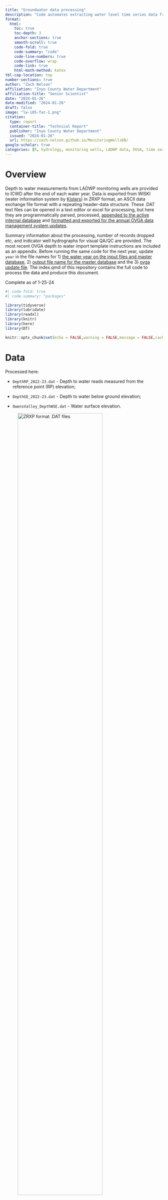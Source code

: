 ```yaml
---
title: "Groundwater data processing"
description: "Code automates extracting water level time series data from ZRXP ASCII data exchange format, transforming and merging updates with the active database, and exporting a csv file formatted for the OVGA data management system."
format: 
  html: 
    toc: true
    toc-depth: 3
    anchor-sections: true
    smooth-scroll: true
    code-fold: true
    code-summary: "code"
    code-line-numbers: true
    code-overflow: wrap
    code-link: true
    html-math-method: katex
tbl-cap-location: top   
number-sections: true    
author: "Zach Nelson"
affiliation: "Inyo County Water Department"
affiliation-title: "Senior Scientist"
date: "2024-01-26"
date-modified: "2024-01-26"
draft: false
image: "lw-i85-fac-1.png"
citation:
  type: report
  container-title: "Technical Report"
  publisher: "Inyo County Water Department"
  issued: "2024-01-26"
  url: https://zach-nelson.github.io/MonitoringWellsDB/
google-scholar: true
categories: [R, hydrology, monitoring wells, LADWP data, OVGA, time series]
---
```


# Overview

Depth to water measurements from LADWP monitoring wells are provided to ICWD after the end of each water year. Data is exported from WISKI (water information system by [Kisters](https://www.kisters.net/wiski/)) in ZRXP format, an ASCII data exchange file format with a repeating header-data structure. These .DAT text files can be opened in a text editor or excel for processing, but here they are programmatically parsed, processed, [appended to the active internal database](#mastersave) and [formatted and exported for the annual OVGA data management system updates](#ovgasave).

Summary information about the processing, number of records dropped etc, and indicator well hydrographs for visual QA/QC are provided. The most recent OVGA depth to water import template instructions are included as an appendix. Before running the same code for the next year, update `year` in the file names for 1) [the water year on the input files and master database](#updatewy), 2) [output file name for the master database](#masterdb) and the 3) [ovga update file](#ovgaupdate). The index.qmd of this repository contains the full code to process the data and produce this document.

Complete as of 1-25-24

```r
#| code-fold: true
#| code-summary: "packages"

library(tidyverse)
library(lubridate)
library(readxl)
library(knitr)
library(here)
library(DT)

knitr::opts_chunk$set(echo = FALSE,warning = FALSE,message = FALSE,cache=TRUE)
```

# Data {#updatewy}

Processed here:

-   `DepthRP_2022-23.dat` - Depth to water reads measured from the reference point (RP) elevation;

-   `DepthGE_2022-23.dat` - Depth to water below ground elevation;

-   `OwensValley_DepthWSE.dat` - Water surface elevation.

![ZRXP format .DAT files](/data/hydro/files_fromLA.png){fig-align="center" width="80%"}

```r
#| code-fold: true
#| code-summary: "input data"

# new data updates -------
#.dat ascii files
file_pathWSE <-here('data','hydro','2022-23 Water Year Transfer Packet for ICWD','OwensValley_DepthWSE_2022-23.dat')
file_pathRP <-here('data','hydro','2022-23 Water Year Transfer Packet for ICWD','DepthRP_2022-23.dat')
file_pathGE <-here('data','hydro','2022-23 Water Year Transfer Packet for ICWD','DepthGE_2022-23.dat')


# parsed on 1-23-24 so they can be read in from the RDS file
depthRP <- readRDS(file = here('data','hydro','depthRP.RDS'))
depthGE <- readRDS(file = here('data','hydro','depthGE.RDS'))
depthWSE <- readRDS(file = here('data','hydro','depthWSE.RDS'))

# ground surface elevation
gse_staids <- read_csv(here('data','hydro','gse_staids.csv'))

# staids in ovga database - used to cross reference what will be accepted into an import
# need to filter out staids that aren't in the ovga list, otherwise import will fail
ovga_points <- read_csv(here("data","hydro","Owens_Monitoring_Points.csv"))

# reference point elevation - some staids don't have RP elevations. Identify these here for the current water year transfer
rpelev <- read_csv(here('data','hydro','rp_elev.csv'))

# historical water levels------
hist <- read_csv(here('data','hydro','Monitoring_Wells_Master_2022.csv'))
hist$date <- ymd(hist$date)

```

![](/data/hydro/ascii-ex.png){fig-align="center" width="80%"}

The file repeats header information and data rows for each monitoring well, so we extract the well id from the `#TSPATH` line using matching, and join it to the observations (lines that don't start with `#`).

```r
#| code-fold: true
#| code-summary: "depthRP"

dat_content <- readLines(file_pathRP)

# Initialize variables to store data
data_list <- list()

# Function to check if a line contains timestamp and value
is_data_line <- function(line) {
  grepl("\\d+ \\d+\\.\\d+", line)
}

# Loop through each line in the file
for (line in dat_content) {
  # Check if the line starts with '#TSPATH'
  if (startsWith(line, "#TSPATH")) {
    # Extract 'staid' from the '#TSPATH' line
    staid <- sub('.*/([TVFRSW]\\w+).*', '\\1', line)
  }
  
  # Check if the line does not start with '#' and contains timestamp and value
  if (!startsWith(line, "#") && is_data_line(line) && !is.na(staid)) {
    # If the line does not start with '#' and contains timestamp and value,
    # add data to the list directly
    data_list <- c(data_list, list(data.frame(staid, dateread = line)))
  }
}

# Combine the data frames in the list into a single data frame
data_df <- bind_rows(data_list)

# Remove rows with NA values, Remove 'row' and 'value' columns
depthRP <- na.omit(data_df) %>% select(staid, dateread)


depthRP <- depthRP %>% separate(dateread, c("date", "dtw.rp"),sep = " ") 
depthRP$dtw.rp<- as.numeric(depthRP$dtw.rp)
# head(depthRP)

saveRDS(depthRP, file = here('data','hydro','depthRP.RDS'))


# is read_rds() 

# Print the tidy data frame
# head(depthRP)
# 96,537 records \# Parse WSE - rp elev - rp dtw = wse
```

```r
#| code-fold: true
#| code-summary: "parse depthGE.dat"

dat_content <- readLines(file_pathGE)

# Initialize variables to store data
data_list <- list()

# Function to check if a line contains timestamp and value
is_data_line <- function(line) {
  grepl("\\d+ \\d+\\.\\d+", line)
}

# Loop through each line in the file
for (line in dat_content) {
  # Check if the line starts with '#TSPATH'
  if (startsWith(line, "#TSPATH")) {
    # Extract 'staid' from the '#TSPATH' line
    staid <- sub('.*/([TVFRSW]\\w+).*', '\\1', line)
  }
  
  # Check if the line does not start with '#' and contains timestamp and value
  if (!startsWith(line, "#") && is_data_line(line) && !is.na(staid)) {
    # If the line does not start with '#' and contains timestamp and value,
    # add data to the list directly
    data_list <- c(data_list, list(data.frame(staid, dateread = line)))
  }
}

# Combine the data frames in the list into a single data frame
data_df <- bind_rows(data_list)

# Remove rows with NA values, Remove 'row' and 'value' columns
depthGE <- na.omit(data_df) %>% select(staid, dateread)

# Print the tidy data frame
# head(depthGE)
# 68,180 records


# separate data column 'dateread' into date and dtw read for depthGE, depthRP, depthWSE separate datasets

#separate the data column and assign numeric class to dtw
depthGE <- depthGE %>% separate(dateread, c("date", "dtw.bgs"),sep = " ") 
depthGE$dtw.bgs <- as.numeric(depthGE$dtw.bgs)
# head(depthGE)
saveRDS(depthGE, file = here('data','hydro','depthGE.RDS'))

# notes: The sub function is used to perform a substitution or replacement in a string. Let me break down the pattern used in sub('.*/([TVFRSW]\\w+).*', '\\1', line):
# 
# .*: This matches any characters (except for a newline) zero or more times.
# /: This matches the literal character '/'.
# ([TVFRSW]\\w+): This is a capturing group that matches a letter 'T', 'V', 'F', 'R', 'S', or 'W' followed by one or more word characters (letters, digits, or underscores). The parentheses create a group that can be referred to later.
# .*: Similar to the first one, this matches any characters (except for a newline) zero or more times.
# The replacement part '\\1' refers to the content captured by the first capturing group, which is the part inside the parentheses. In this case, it's the letter followed by one or more word characters. So, it effectively extracts that part from the original string.
# 
# For example, if line is "#TSPATH/0b/T361/GW/GW.DepthGE||CUNITft||RINVAL-777||SNAMET.H. 361||SANRT361|*|", the sub function will replace it with "T361" because that's what is captured by the pattern within the parentheses.
# 
# The goal here is to extract the 'staid' value from the '#TSPATH' line. The sub function is a way to match and replace parts of a string based on a specified pattern.
```

```r
#| code-fold: true
#| code-summary: "depthWSE"

dat_content <- readLines(file_pathWSE)

# Initialize variables to store data
data_list <- list()

# Function to check if a line contains timestamp and value
is_data_line <- function(line) {
  grepl("\\d+ \\d+\\.\\d+", line)
}

# Loop through each line in the file
for (line in dat_content) {
  # Check if the line starts with '#TSPATH'
  if (startsWith(line, "#TSPATH")) {
    # Extract 'staid' from the '#TSPATH' line
    staid <- sub('.*/([TVFRSW]\\w+).*', '\\1', line)
  }
  
  # Check if the line does not start with '#' and contains timestamp and value
  if (!startsWith(line, "#") && is_data_line(line) && !is.na(staid)) {
    # If the line does not start with '#' and contains timestamp and value,
    # add data to the list directly
    data_list <- c(data_list, list(data.frame(staid, dateread = line)))
  }
}

# Combine the data frames in the list into a single data frame
data_df <- bind_rows(data_list)

# Remove rows with NA values, Remove 'row' and 'value' columns
depthWSE <- na.omit(data_df) %>% select(staid, dateread)


depthWSE <- depthWSE %>% separate(dateread, c("date", "wse"),sep = " ") 
depthWSE$wse <- as.numeric(depthWSE$wse)
# head(depthWSE)
saveRDS(depthWSE, file = here('data','hydro','depthWSE.RDS'))

# Print the tidy data frame
# head(depthWSE)
# 68559 records
```

```r
#| code-fold: true
#| code-summary: "fulljoin RP,GE,WSE columns"

# bind these three together using a full join so that records are not dropped
#bind columns from rp, ge, and wse. use full join to maintain all records if some dates don't have one or the other.

try <- depthRP %>% full_join(depthWSE, by = c('staid','date')) %>% full_join(depthGE, by = c('staid','date'))
# head(try)
```

```r
#| code-fold: true
#| code-summary: "create date"
#| 
# create different date columns separately for year, month, day of month
# use lubridate package to format the date
try$datetime <- ymd_hms(try$date)

try<-try %>% mutate(year = year(datetime),
                    month = month(datetime),
                    day = mday(datetime),
                    hour = hour(datetime),
                    minute = minute(datetime),
                    # second = second(datetime),
                    date.y.m.d = make_date(year, month, day))
```

```r
#| code-fold: true
#| code-summary: "testwellupdate"
#| 
# rename the columns
# clean up the date with formal date specification
testwell.up <- try %>% select(-date, -datetime) %>% rename(date = date.y.m.d) %>% mutate(source = "DWP")  
# head(testwell.up)


```

-   `r testwell.up %>% nrow()` rows in the annual update
-   `r testwell.up %>% distinct(staid) %>% nrow()` staids in annual update

```r
#| code-fold: true
#| code-summary: "append updates to master database"
#| 
## Append updates to master
testwells.combined <- bind_rows(hist, testwell.up) 

# head(testwells.combined)
# 1,145,360 records going back to 1971

# testwells.combined %>% n_distinct(staid)
# testwells.combined %>% distinct(staid) %>% nrow()
```

-   `r testwells.combined %>% nrow()` rows in the active database
-   `r testwells.combined %>% distinct(staid) %>% nrow()` staids in the active database


# DB update {#mastersave}

## export db file {#masterdb}

```r
#| code-fold: true
#| code-summary: "save master database updates"

# single year
testwell.up %>% write_csv(here('output','testwellwy2023.csv'))

# whole dataset
testwells.combined %>% write_csv(here('output','Monitoring_Wells_Master_2023.csv'))

# Completed 1-24-24
```

::: column-page
```r
datatable(testwell.up,
  caption = 'updates to the active database.')
```
:::


# OVGA formatting
```r
#| code-fold: true
#| code-summary: "find latest RP elevation updates"

## RP can be continually changing so need to be recursive with the RP file for updates.

# date conversion
rpelev_2 <- rpelev %>% 
  mutate(date = lubridate::mdy(date_c))

# pull the most recent date when rp elevations reported
rpelev_3 <- rpelev_2 %>% 
  group_by(staid) %>%
  summarise(date = max(date))

rpelev_4 <- rpelev_3 %>% 
  left_join(rpelev_2, by = c("staid","date")) %>% 
  mutate(latest_rp_date = date) %>% 
  select(-date,-date_c)

# head(rpelev_4)
# 1178 rp elevations 1363 unique staids
```

```r
#| code-fold: true
#| code-summary: "filter last water year, join RP elevation column"

## Pull off last water year(annual update)

m1 <- testwells.combined %>% filter(date > "2022-09-30") %>% select(staid,date,dtw.rp)

# head(m1)
# 96,916 rows staid,date,dtw.rp

# join the rp elevations to the annual updates
# join latest rp elevation measurements provided by LA
dtwrp.rpelev <- m1 %>% left_join(rpelev_4, by = 'staid')

datatable(dtwrp.rpelev,
  caption = 'most recent water year with rp elevation joined.')

```



```r
dtwrp.rpelev %>% group_by(staid)%>% summarise(annfreq=n()) %>% ggplot(aes(x = annfreq))+
  stat_ecdf()+
# +
  # geom_histogram()+
  ylim(.0,1)+
  xlim(0,100)+
geom_vline(xintercept=12, color="blue")+
geom_hline(yintercept=.96,color='red')

# -   96% of staids have one read per month.
```


```r
#| code-fold: true
#| code-summary: "avg daily dtw - aggregating"

# daily average dtw
dtwrpavg.rpelev <- dtwrp.rpelev %>% group_by(staid, date, rp_elev) %>% summarise(dtw.rp =  round(mean(dtw.rp),2))

dtwrpavg.rpelevBeta <- dtwrp.rpelev %>% group_by(staid, date, rp_elev) %>% summarise(dtw.rp =  round(mean(dtw.rp),2),
          dailyCount = n()
          ) %>% arrange(desc(dailyCount))

# dtwrpavg.rpelevBeta %>% select(staid, date, dtw.rp, dailyCount) %>% filter(dailyCount >25) %>% datatable()

# dtwrpavg.rpelevBeta %>% datatable()
#19865
datatable(dtwrpavg.rpelev,
  caption = 'daily averaging reduces data')

# 123311 to 19865 an order of mag reduction. date aggregation?
```

```r
#| code-fold: true
#| code-summary: "assign TR vs ES method based on measurement frequency"

# more than 4 reads per month, 48 per year, pressure transducer TR, less electric sounder ES
# Number of records from staids with rp elevations
# classify method TR v ES by frequency of measurements.
# check

record.number <- dtwrp.rpelev %>% 
  filter(!is.na(rp_elev)) %>% 
  group_by(staid) %>% 
  summarise(count.with.rpe = n()) %>% 
  mutate(MMethod = case_when(count.with.rpe >= 48 ~ "TR",
                            count.with.rpe < 48~ "ES"))


# head(record.number %>% arrange(-count.with.rpe))

```

```r
#| code-fold: true
#| code-summary: "number of records per staid"


# records per staid
LA.staids <- dtwrpavg.rpelev %>% group_by(staid) %>% summarise(records = n())
# head(LA.staids)
# LA.staids %>% arrange(desc(records))
#785

```

```r
#| code-fold: true
#| code-summary: "staids in data that are also on ovga list"
#| 
LA.staids.in.ovga <- LA.staids %>% semi_join(ovga_points, by = c("staid"="mon_pt_name"))

# LA.staids.in.ovga %>% nrow()
#714

```

```r
#| code-fold: true
#| code-summary: "monitoring points missing rp elevations after join"


# monitoring points missing rp elevations after join
# LA.staids.in.ovga
# find how many staids are missing rp elevation
na.rp.elev <- dtwrpavg.rpelev %>% 
  semi_join(LA.staids.in.ovga, by = 'staid') %>% 
  filter(is.na(rp_elev)) %>% 
  group_by(staid) %>% 
  summarise(count.na = n())
```

```r
#| code-fold: true
#| code-summary: "anti_join take NA rp elev off"


# anti_join removes records in x that match y
# Select only data with rp elevations (not na)
rpselect <- dtwrpavg.rpelev %>% anti_join(na.rp.elev, by = "staid")
# rpselect
# 19,793 1.24.2024

```

keep those with rp elev and that are on the ovga list

```r
#| code-fold: true
#| code-summary: "semi_join retain records in ovga staid list"

# 6,048 points including monitoring wells, pumping wells, surface water gauging stations.
# semi_join returns records in x with a match in y
rpselect2 <- rpselect %>% semi_join(ovga_points, by = c("staid"="mon_pt_name"))
# head(rpselect2)
# datatable(rpselect2)

# -   `r record.number %>% nrow()` number of staids with rp elevations
# 
# -   `r LA.staids %>% nrow()` staids with rp elevation in data
# 
# -   `r LA.staids.in.ovga %>% nrow()` staids in data also in the OVGA database
# 
# -   `r LA.staids %>% nrow()-LA.staids.in.ovga %>% nrow()` omitted from import
# 
# -   `r na.rp.elev %>% nrow()` staids missing rp elevations after join
```

## OVGA template {#ovgasave}

```r
#| code-fold: true
#| code-summary: "create ovga template"

# methodinfer %>% distinct()
methodinfer <- record.number %>% select(-count.with.rpe)
# %>% distinct(staid)

upload <- rpselect2 %>% 
  left_join(methodinfer, by = "staid") %>% 
  # select(-latest_rp_date) %>% 
  select(WellName = staid, 
         DateMeasured = date, 
         DepthToWater = dtw.rp, 
         ReferencePointElevation = rp_elev
         ,
         MMethod
         ) %>% 
  mutate(ReportingDate = "",
         # ExclusionCondition = "" ,
         QAQCLevel = "High",
         MeasMethod = MMethod,#"ES",# from join above
         NoMeasFlag = "",
         QuestMeasFlag = "",
         DataSource = "LADWP",
         CollectedBy = "LADWP",
         UseInReporting = "yes",
         Notes = "") %>% 
  select(-MMethod)%>%
  filter(DepthToWater < 500 & !is.na(DepthToWater) & DepthToWater != 'NA' & DepthToWater != -777 & ReferencePointElevation !=0) %>% relocate(ReportingDate, .after = DateMeasured)

# 13,955 rows for 2022-23 water year try upload and back down if we have fixes

# upload %>% group_by(WellName) %>% summarise(records = n()) %>% nrow()
```

Completed 1-24-24


-   `r rpselect %>% nrow()` well-days in update with rp elevations

-   `r rpselect %>% group_by(staid) %>% summarise(records = n()) %>% nrow()` staids in update with rp elevations

-   `r rpselect2  %>% nrow()` well-days in update with rp elevations and in ovga list

-   `r rpselect2 %>% group_by(staid) %>% summarise(records = n()) %>% nrow()` staids in update with rp elevations and in ovga list

-   `r upload %>% nrow()` well-days in the ovga upload

-   `r upload %>% group_by(WellName) %>% summarise(records = n()) %>% nrow()` staids in the ovga upload


## export ovga import file {#ovgaupdate}

```r
#| eval: false
#| code-fold: true
#| code-summary: "save OVGA import"



upload %>% write_csv(here("output","ovga_uploads_mw_with_rpe_102022_092023_zn.csv"))



```

::: column-page
```r
#| code-fold: true
#| code-summary: "datatable"

datatable(upload,
  caption = '2022-2023 water year upload formatted for OVGA data managagement system.')



```
:::

```r
# head(testwells.combined %>% distinct(staid))
# 1363 unique staids
```

```r
# testwells.combined %>% filter(year == 2023) %>% group_by(staid, year) %>% summarise(n = n()) %>% arrange(desc(n)) %>% datatable()
# staid measurements per year - 35,567 staid year rows
```

# QA/QC Hydrographs {#qaqc}

Examined 1-24-24 - two wells missing from this year. do a year over year comparison of staids.

## Laws

```r
mo.dtws <- testwells.combined

wyStart <- as.Date('2022-10-01')
wyPrev <- as.Date('2021-10-01')
# Laws set
staid.set <- c(
'T107',
'T434',
'T436',
# 'T438',
'T490',
'T492',
'T795',
'V001G',
'T574')

mo.dtws %>% filter(staid %in% staid.set, dtw.bgs <40, year >2020) %>% ggplot(aes(x = date, y = dtw.bgs, color = staid))+
  geom_line()+
  geom_point()+
 scale_y_reverse()+
  xlab('Date')+
  ylab('DTW (feet below ground surface)')+
  geom_vline(xintercept = wyStart)+
  geom_vline(xintercept = wyPrev)

```

## Bishop

```r

# northern bishop
staid.set <- c(
'T108',
'T384',
# 'T498',
'T485',#east bishop
# 'T497',
'T501',
'T391'
# ,#west bishop
# 'T108',
# 'T390',
# 'T387',
# 'T389'
)

mo.dtws %>% filter(dtw.bgs<40,staid %in% staid.set, year>2020) %>% ggplot(aes(x = date, y = dtw.bgs, color = staid))+
  geom_line()+
  geom_point()+
 scale_y_reverse()+
  xlab('Date')+
  ylab('DTW (feet below ground surface)')+
  geom_vline(xintercept = wyStart)+
  geom_vline(xintercept = wyPrev)


```

## Big Pine

```r
# BP set
staid.set <- c(
'T425',
'T426',
'T469',
'T572',
'T798',
'T799',
'T567',
'T800',
'T565',
'V017GC')

mo.dtws %>% filter(staid %in% staid.set, dtw.bgs <40, year >2020) %>% ggplot(aes(x = date, y = dtw.bgs, color = staid))+
  geom_line()+
  geom_point()+
  scale_y_reverse()+
  xlab('Date')+
  ylab('DTW (feet below ground surface)')+
  geom_vline(xintercept = wyStart)+
  geom_vline(xintercept = wyPrev)


```

## Taboose Aberdeen

```r
# ta set
staid.set <- c(
'T417',
'T418',
'T419',
'T421',
'T502',
'T504',
'T505',
'T586',
'T587')

mo.dtws %>% filter(staid %in% staid.set, year >2020) %>% ggplot(aes(x = date, y = dtw.bgs, color = staid))+
  geom_line()+
  geom_point()+
  scale_y_reverse()+
  xlab('Date')+
  ylab('DTW (feet below ground surface)')+
  geom_vline(xintercept = wyStart)+
  geom_vline(xintercept = wyPrev)


```

## Thibaut Sawmill

```r
# BP set

staid.set <- c(
'T413',
'T414',
'T415',
'T507',
'T587')


mo.dtws %>% filter(staid %in% staid.set, year >2020) %>% ggplot(aes(x = date, y = dtw.bgs, color = staid))+
  geom_line()+
  geom_point()+
  scale_y_reverse()+
  xlab('Date')+
  ylab('DTW (feet below ground surface)')+
  geom_vline(xintercept = wyStart)+
  geom_vline(xintercept = wyPrev)


```

## Independence Oak

```r
# IO set
staid.set <- c(
'T406',
'T407',
'T408',
# 'T409',
'T412',
# 'T453',
'T546',
'T809')


mo.dtws %>% filter(staid %in% staid.set, year >2020) %>% ggplot(aes(x = date, y = dtw.bgs, color = staid))+
  geom_line()+
  geom_point()+
  scale_y_reverse()+
  xlab('Date')+
  ylab('DTW (feet below ground surface)')+
  geom_vline(xintercept = wyStart)+
  geom_vline(xintercept = wyPrev)


```

## Symmes Shepherd

```r
# ss set
staid.set <- c(
'T402',
'T403',
'T404',
'V009G',
'T510',
'T511',
'T447'
)


mo.dtws %>% filter(staid %in% staid.set, year >2020) %>% ggplot(aes(x = date, y = dtw.bgs, color = staid))+
  geom_line()+
  geom_point()+
  scale_y_reverse()+
  xlab('Date')+
  ylab('DTW (feet below ground surface)')+
  geom_vline(xintercept = wyStart)+
  geom_vline(xintercept = wyPrev)


```

## Bairs George

```r

staid.set <- c(
'T398',#near aq
'T400',#east of aq
'T597',
'T598',#near pumping - need don't have in latest 
'T596'
)#near aq


mo.dtws %>% filter(staid %in% staid.set, year >2020,dtw.bgs<60) %>% ggplot(aes(x = date, y = dtw.bgs, color = staid))+
  geom_line()+
  geom_point()+
  scale_y_reverse()+
  xlab('Date')+
  ylab('DTW (feet below ground surface)')+
  geom_vline(xintercept = wyStart)+
  geom_vline(xintercept = wyPrev)


```

```r
LA.staids.notin.ovga <- LA.staids %>% anti_join(ovga_points, by = c("staid"="mon_pt_name"))
# head(LA.staids.notin.ovga)
#105
```

```r
need.gse <- na.rp.elev %>% anti_join(gse_staids, by = 'staid')
# head(need.gse)

```

```r
have.gse <- na.rp.elev %>% semi_join(gse_staids, by = 'staid')
# head(have.gse)
# 6 staids with gse that can be joined - 1/24/24 zn

```

```r

not_in_ovga <- need.gse %>% anti_join(ovga_points, by = c("staid"="mon_pt_name"))
# head(not_in_ovga)
# 0 not in ovga out of 168 staids 142 of these not in ovga

```

```r
in_ovga_gse <- need.gse %>% semi_join(ovga_points, by = c("staid"="mon_pt_name"))

# head(in_ovga_gse)
# 0 in ovga that need gse joins 26 in ovga that need gse joins

```

```r
# total records from monitoring points missing rp elevations

# total records
na.rp.elev.tot <- na.rp.elev %>% 
  summarise(count.na = sum(count.na))

# 453,119 records without rp.elev. with pt data
# 36517 aggregated to daily
# head(na.rp.elev.tot)
```

```r
# filter records in the set corresponding to monitoring points without rp elevation
rpcheck <- dtwrpavg.rpelev %>% semi_join(na.rp.elev, by = "staid")
# head(rpcheck)
# 453,119 from 278 staids have no rp elevations
# 36,517 aggregated to daily

# we can filter out these staids for now, save the list and when rp elevations are updated we can add
# the wells within OVGA area. 278 


# unique(rpcheck$staid)


```

::: column-page
-   `r na.rp.elev %>% nrow()` monitoring points missing rp elevation and omitted from import

```r
#| code-fold: true
#| code-summary: "table"

datatable(na.rp.elev,
  caption = 'Missing RP elevations - follow up.')
# 1/23/24 zn - only 16 wells missing rp elevations in this year's set?

```
:::



```r
dtwrp.rpelev %>% group_by(staid)%>% summarise(annfreq=n()) %>% ggplot(aes(x = annfreq))+
  stat_ecdf()+
# +
  # geom_histogram()+
  ylim(.5,1)+
  xlim(0,50)+
geom_vline(xintercept=12, color="blue")+
geom_hline(yintercept=.96,color='red')

# -   96% of staids have one read per month.
```



# Appendix: GLA Data Depth to Water Import Procedures

confirmed updated 1/23/24 zn

[GLA Data Web application](https://owens.gladata.com/). The uploaded Excel Workbook must contain one spreadsheet with 13 columns with the following names in this order:

|                         |               |              |
|-------------------------|---------------|--------------|
| **Field Name**          | **Data Type** | **Required** |
| WellName                | Text          | Yes          |
| DateMeasured            | Date          | Yes          |
| ReportingDate           | Date          | No           |
| DepthToWater            | Numeric       | Conditional  |
| ReferencePointElevation | Numeric       | Conditional  |
| QAQCLevel               | Text          | Yes          |
| MeasMethod              | Text          | Yes          |
| NoMeasFlag              | Text          | Conditional  |
| QuestMeasFlag           | Text          | No           |
| DataSource              | Text          | Yes          |
| CollectedBy             | Text          | No           |
| UseInReporting          | Text          | No           |
| Notes                   | Text          | Conditional  |

*WellName* The WellName column is required and must contain the name of a monitoring point within the basin selected when the file was uploaded.

*DateMeasured* The DateMeasured column is required. The field must be a date and can not be in the future nor more than 100 years in the past.

*ReportingDate* The ReportingDate column must be blank or a date. If the field is a date, it must be within 14 days of DateMeasured. *If left blank, the column is populated with the value in the DataMeasured column*. This field allows users to assign a measurement to an adjacent month for reporting purposes. For example, a measurement collected on May 31st may be intended to be used as an April measurement.

*DepthToWater* This column must be blank or numeric. DepthToWater is the number of feet from the reference point. If blank, NoMeasFlag is required and ReferencePointElevation must also be blank. Positive values indicate the water level is below the top of the casing, while negative values indicate the water level is above the top of the casing (flowing artesian conditions).

*ReferencePointElevation* This column must be blank or numeric. ReferencePointElevation is the elevation in feet from where the depth to water measurement took place. If blank, NoMeasFlag is required and DepthToWater must also be blank.

*QAQCLevel* This field is required and must be one of the following values:

-   High - Data are of high quality

-   Medium - Data are inconsistent with previous values or sampling conditions were not ideal. Values will be displayed with a different color on plots.

-   Low - Data are not considered suitable for display or analysis due to inconsistencies with previous values or poor sampling conditions. Preserves sample in database for record-keeping purposes but not displayed on figures, tables, or used in analyses.

-   Undecided - QA/QC level has not been determined.

*MeasMethod* This field is required and must be one of the following values:

|      |                                                  |
|------|--------------------------------------------------|
| Code | Description                                      |
| ES   | Electric sounder measurement                     |
| ST   | Steel tape measurement                           |
| AS   | Acoustic or sonic sounder                        |
| PG   | Airline measurement, pressure gage, or manometer |
| TR   | Electronic pressure transducer                   |
| OTH  | Other                                            |
| UNK  | Unknown                                          |

*NoMeasFlag* This field must be blank if DepthToWater and ReferencePointElevation contain values. Otherwise, this field is required and must be one of the following values:

|      |                          |
|------|--------------------------|
| Code | Description              |
| 0    | Measurement discontinued |
| 1    | Pumping                  |
| 2    | Pump house locked        |
| 3    | Tape hung up             |
| 4    | Can't get tape in casing |
| 5    | Unable to locate well    |
| 6    | Well has been destroyed  |
| 7    | Special/other            |
| 8    | Casing leaking or wet    |
| 9    | Temporary inaccessible   |
| D    | Dry well                 |
| F    | Flowing artesian         |

*QuestMeasFlag* This field must be blank or be one of the following values:

|      |                                             |
|------|---------------------------------------------|
| Code | Description                                 |
| 0    | Caved or deepened                           |
| 1    | Pumping                                     |
| 2    | Nearby pump operating                       |
| 3    | Casing leaking or wet                       |
| 4    | Pumped recently                             |
| 5    | Air or pressure gauge measurement           |
| 6    | Other                                       |
| 7    | Recharge or surface water effects near well |
| 8    | Oil or foreign substance in casing          |
| 9    | Acoustical sounder                          |
| E    | Recently flowing                            |
| F    | Flowing                                     |
| G    | Nearby flowing                              |
| H    | Nearby recently flowing                     |

*DataSource* This field is **required** and used to identify where the water level data came from (e.g., entity, database, file, etc.). Limit is 100 characters. default = "LADWP"

*CollectedBy* This field is optional and used to identify the person that physically collected the data. Limit is 50 characters. default = "LADWP"

*UseInReporting* This field is optional and used to filter measurements used in reports. If included, the value must be "yes", "no", "true", "false", "1" or "0". If blank, a value of "yes" is assumed. default = "yes"

*Notes* This field must be populated if NoMeasFlag is 7 (special/other) or QuestMeasFlag is 6 (other), otherwise this field is optional. Limit is 255 characters. default = "blank"
